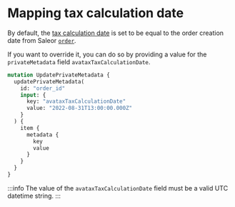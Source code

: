 # Mapping tax calculation date

By default, the [tax calculation date](https://developer.avalara.com/erp-integration-guide/sales-tax-badge/transactions/cert-tax-calc-date/) is set to be equal to the order creation date from Saleor [`order`](api-storefront/orders/objects/order.mdx).

If you want to override it, you can do so by providing a value for the `privateMetadata` field `avataxTaxCalculationDate`.

```graphql
mutation UpdatePrivateMetadata {
  updatePrivateMetadata(
    id: "order_id"
    input: {
      key: "avataxTaxCalculationDate"
      value: "2022-08-31T13:00:00.000Z"
    }
  ) {
    item {
      metadata {
        key
        value
      }
    }
  }
}
```

:::info
The value of the `avataxTaxCalculationDate` field must be a valid UTC datetime string.
:::

